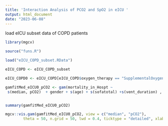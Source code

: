 ```yaml
---
title: 'Interaction Analysis of PCO2 and SpO2 in eICU '
output: html_document
date: "2023-06-08"
---
```

load eICU subset data of COPD patients
```r
library(mgcv)

source("funs.R")

load("eICU_COPD_subset.RData")
```



```r
eICU_COPD <- eICU_COPD_subset

eICU_COPD0 <- eICU_COPD[eICU_COPD$oxygen_therapy == "SupplementalOxygen", ]

```



```r
gamfitMed_eICU0_pCO2 <- gam(mortality_in_Hospt ~ 
 s(median, pCO2)  + gender + s(age) + s(sofatotal) +s(vent_duration) , data = eICU_COPD0, family = binomial)


summary(gamfitMed_eICU0_pCO2)

```



```r
mgcv::vis.gam(gamfitMed_eICU0_pCO2, view = c("median", "pCO2"),
        theta = 50, n.grid = 50, lwd = 0.4, ticktype = "detailed", xlab = "Median SpO2 (%)", ylab = "pCO2 (mmHG)", zlab = "Linear predictor", main = "eICU-CRD")

```







